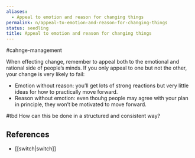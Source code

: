 ```yaml
---
aliases:
  - Appeal to emotion and reason for changing things
permalink: n/appeal-to-emotion-and-reason-for-changing-things
status: seedling
title: Appeal to emotion and reason for changing things
---
```

#cahnge-management

When effecting change, remember to appeal both to the emotional and rational side of people’s minds. If you only appeal to one but not the other, your change is very likely to fail:

- Emotion without reason: you’ll get lots of strong reactions but very little ideas for how to practically move forward.
- Reason without emotion: even thouhg people may agree with your plan in principle, they won’t be motivated to move forward.

#tbd How can this be done in a structured and consistent way?

## References

- [[switch|switch]]
